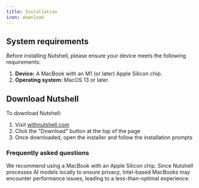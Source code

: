 ```yaml
---
title: Installation
icon: download
---
```


## System requirements
Before installing Nutshell, please ensure your device meets the following requirements:

1. **Device:** A MacBook with an M1 (or later) Apple Silicon chip.
1. **Operating system:** MacOS 13 or later.

## Download Nutshell
To download Nutshell:

1. Visit [withnutshell.com](https://withnutshell.com/)
2. Click the "Download" button at the top of the page
3. Once downloaded, open the installer and follow the installation prompts

### Frequently asked questions
<AccordionGroup>
<Accordion title="I have a MacBook with an Intel chip, can I still use Nutshell?">
      We recommend using a MacBook with an Apple Silicon chip. Since Nutshell processes AI models locally to ensure privacy, 
      Intel-based MacBooks may encounter performance issues, leading to a less-than-optimal experience.
</Accordion>
</AccordionGroup>
